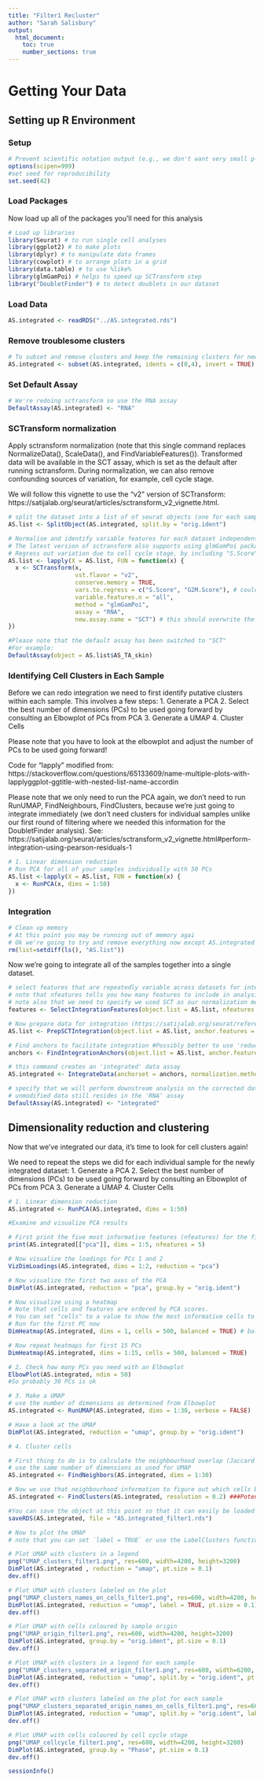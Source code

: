 ```yaml
---
title: "Filter1 Recluster"
author: "Sarah Salisbury"
output:
  html_document:
    toc: true
    number_sections: true
---
```


# Getting Your Data

## Setting up R Environment

### Setup
```r
# Prevent scientific notation output (e.g., we don't want very small p-values to be output as say 10^-9)
options(scipen=999)
#set seed for reproducibility
set.seed(42)
```

### Load Packages

Now load up all of the packages you'll need for this analysis

```r
# Load up libraries
library(Seurat) # to run single cell analyses
library(ggplot2) # to make plots
library(dplyr) # to manipulate data frames
library(cowplot) # to arrange plots in a grid
library(data.table) # to use %like%
library(glmGamPoi) # helps to speed up SCTransform step
library("DoubletFinder") # to detect doublets in our dataset
```

### Load Data

```r
AS.integrated <- readRDS("../AS.integrated.rds")
```

### Remove troublesome clusters

```r
# To subset and remove clusters and keep the remaining clusters for new analysis
AS.integrated <- subset(AS.integrated, idents = c(0,4), invert = TRUE) # we are removing clusters 0,4 because they have very low average UMI/feature counts in comparison to other clusters, 4 is also found almost exclusively in a single sample (AS_TX_skin), so I think it's garbage. Cluster 0 is expressing mostly ribosomal genes.
```

### Set Default Assay

```r
# We're redoing sctransform so use the RNA assay
DefaultAssay(AS.integrated) <- "RNA"
```

### SCTransform normalization

Apply sctransform normalization (note that this single command replaces NormalizeData(), ScaleData(), and FindVariableFeatures()). Transformed data will be available in the SCT assay, which is set as the default after running sctransform. During normalization, we can also remove confounding sources of variation, for example, cell cycle stage.

We will follow this vignette to use the "v2" version of SCTransform: https://satijalab.org/seurat/articles/sctransform_v2_vignette.html.
```r
# split the dataset into a list of of seurat objects (one for each sample)
AS.list <- SplitObject(AS.integrated, split.by = "orig.ident")

# Normalise and identify variable features for each dataset independently using SCTransform
# The latest version of sctransform also supports using glmGamPoi package which substantially improves the speed of the learning procedure. It can be invoked by specifying method="glmGamPoi".
# Regress out variation due to cell cycle stage, by including "S.Score" and "G2M.Score" as variables to regress out.
AS.list <- lapply(X = AS.list, FUN = function(x) {
  x <- SCTransform(x,
                   vst.flavor = "v2",
                   conserve.memory = TRUE,
                   vars.to.regress = c("S.Score", "G2M.Score"), # could also regress on "percent.mt" if you hadn't removed these genes
                   variable.features.n = "all",
                   method = "glmGamPoi",
                   assay = "RNA",
                   new.assay.name = "SCT") # this should overwrite the current SCT assay
})
```
```r
#Please note that the default assay has been switched to "SCT"
#For example:
DefaultAssay(object = AS.list$AS_TA_skin)
```

### Identifying Cell Clusters in Each Sample

Before we can redo integration we need to first identify putative clusters within each sample. This involves a few steps:
1. Generate a PCA
2. Select the best number of dimensions (PCs) to be used going forward by consulting an Elbowplot of PCs from PCA
3. Generate a UMAP
4. Cluster Cells

Please note that you have to look at the elbowplot and adjust the number of PCs to be used going forward!

Code for "lapply" modified from: https://stackoverflow.com/questions/65133609/name-multiple-plots-with-lapplyggplot-ggtitle-with-nested-list-name-accordin

Please note that we only need to run the PCA again, we don't need to run RunUMAP, FindNeighbours, FindClusters, because we're just going to integrate immediately (we don't need clusters for individual samples unlike our first round of filtering where we needed this information for the DoubletFinder analysis). See: https://satijalab.org/seurat/articles/sctransform_v2_vignette.html#perform-integration-using-pearson-residuals-1
```r
# 1. Linear dimension reduction
# Run PCA for all of your samples individually with 50 PCs
AS.list <-lapply(X = AS.list, FUN = function(x) {
  x <- RunPCA(x, dims = 1:50)
})
```

### Integration

```r
# Clean up memory
# At this point you may be running out of memory agai
# Ok we're going to try and remove everything now except AS.integrated to free up some memory
rm(list=setdiff(ls(), "AS.list"))
```

Now we're going to integrate all of the samples together into a single dataset.
```r
# select features that are repeatedly variable across datasets for integration
# note that nfeatures tells you how many features to include in analysis (default is 2000)
# note also that we need to specify we used SCT as our normalization method
features <- SelectIntegrationFeatures(object.list = AS.list, nfeatures = 5000, normalization.method = "SCT")
```
```r
# Now prepare data for integration (https://satijalab.org/seurat/reference/prepsctintegration)
AS.list <- PrepSCTIntegration(object.list = AS.list, anchor.features = features)

# Find anchors to facilitate integration #Possibly better to use 'reduction = "rpca"' (https://satijalab.org/seurat/articles/integration_rpca.html)
anchors <- FindIntegrationAnchors(object.list = AS.list, anchor.features = features, normalization.method = "SCT", reduction = "rpca")
```
```r
# this command creates an 'integrated' data assay
AS.integrated <- IntegrateData(anchorset = anchors, normalization.method = "SCT")

# specify that we will perform downstream analysis on the corrected data note that the original
# unmodified data still resides in the 'RNA' assay
DefaultAssay(AS.integrated) <- "integrated"
```
## Dimensionality reduction and clustering

Now that we've integrated our data, it's time to look for cell clusters again!

We need to repeat the steps we did for each individual sample for the newly integrated dataset:
1. Generate a PCA
2. Select the best number of dimensions (PCs) to be used going forward by consulting an Elbowplot of PCs from PCA
3. Generate a UMAP
4. Cluster Cells



```r


# 1. Linear dimension reduction
AS.integrated <- RunPCA(AS.integrated, dims = 1:50)
```
```r
#Examine and visualize PCA results

# First print the five most informative features (nfeatures) for the first five PCA dimensions (PCs 1-5)
print(AS.integrated[["pca"]], dims = 1:5, nfeatures = 5)

# Now visualize the loadings for PCs 1 and 2 
VizDimLoadings(AS.integrated, dims = 1:2, reduction = "pca")

# Now visualize the first two axes of the PCA
DimPlot(AS.integrated, reduction = "pca", group.by = "orig.ident")

# Now visualize using a heatmap
# Note that cells and features are ordered by PCA scores.
# You can set "cells" to a value to show the most informative cells to a particular PC axis (speeds up plot generation considerably when this number is low)
# Run for the first PC now
DimHeatmap(AS.integrated, dims = 1, cells = 500, balanced = TRUE) # balanced = TRUE means you should plot an equal number of genes with both + and - scores, cells = 500 means plot the top 500 cells for this dimension

# Now repeat heatmaps for first 15 PCs
DimHeatmap(AS.integrated, dims = 1:15, cells = 500, balanced = TRUE)

# 2. Check how many PCs you need with an Elbowplot
ElbowPlot(AS.integrated, ndim = 50)
#So probably 30 PCs is ok

# 3. Make a UMAP
# use the number of dimensions as determined from Elbowplot
AS.integrated <- RunUMAP(AS.integrated, dims = 1:30, verbose = FALSE)

# Have a look at the UMAP
DimPlot(AS.integrated, reduction = "umap", group.by = "orig.ident")

# 4. Cluster cells

# First thing to do is to calculate the neighbourhood overlap (Jaccard index) between every cell and its k.param nearest neighbors (https://satijalab.org/seurat/reference/findneighbors)
# use the same number of dimensions as used for UMAP
AS.integrated <- FindNeighbors(AS.integrated, dims = 1:30)

# Now we use that neighbourhood information to figure out which cells belong together in a cluster. The resolution parameter sets the "granularity" of the clustering, so higher values will give you more clusters. This seems like a bit of a dark art. https://satijalab.org/seurat/articles/pbmc3k_tutorial.html
AS.integrated <- FindClusters(AS.integrated, resolution = 0.2) ###Potentially play with "resolution = 0.5"
```
```r
#You can save the object at this point so that it can easily be loaded back in without having to rerun the computationally intensive steps performed above, or easily shared with collaborators.
saveRDS(AS.integrated, file = "AS.integrated_filter1.rds")

# Now to plot the UMAP
# note that you can set `label = TRUE` or use the LabelClusters function to help label individual clusters

# Plot UMAP with clusters in a legend
png("UMAP_clusters_filter1.png", res=600, width=4200, height=3200)
DimPlot(AS.integrated , reduction = "umap", pt.size = 0.1)
dev.off()

# Plot UMAP with clusters labeled on the plot
png("UMAP_clusters_names_on_cells_filter1.png", res=600, width=4200, height=3200)
DimPlot(AS.integrated, reduction = "umap", label = TRUE, pt.size = 0.1) + NoLegend()
dev.off()

# Plot UMAP with cells coloured by sample origin
png("UMAP_origin_filter1.png", res=600, width=4200, height=3200)
DimPlot(AS.integrated, group.by = "orig.ident", pt.size = 0.1)
dev.off()

# Plot UMAP with clusters in a legend for each sample
png("UMAP_clusters_separated_origin_filter1.png", res=600, width=6200, height=3200)
DimPlot(AS.integrated, reduction = "umap", split.by = "orig.ident", pt.size = 0.1)
dev.off()

# Plot UMAP with clusters labeled on the plot for each sample
png("UMAP_clusters_separated_origin_names_on_cells_filter1.png", res=600, width=6200, height=3200)
DimPlot(AS.integrated, reduction = "umap", split.by = "orig.ident", label = TRUE, pt.size = 0.1) + NoLegend()
dev.off()

# Plot UMAP with cells coloured by cell cycle stage
png("UMAP_cellcycle_filter1.png", res=600, width=4200, height=3200)
DimPlot(AS.integrated, group.by = "Phase", pt.size = 0.1)
dev.off()
```

```r
sessionInfo()
```


